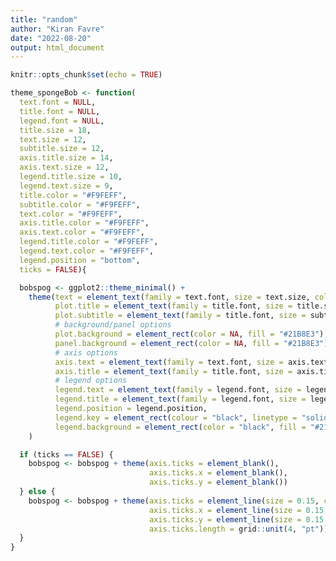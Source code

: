 ```yaml
---
title: "random"
author: "Kiran Favre"
date: "2022-08-20"
output: html_document
---
```


```r
knitr::opts_chunk$set(echo = TRUE)
```

```r
theme_spongeBob <- function(
  text.font = NULL,
  title.font = NULL,
  legend.font = NULL,
  title.size = 18,
  text.size = 12,
  subtitle.size = 12,
  axis.title.size = 14,
  axis.text.size = 12,
  legend.title.size = 10,
  legend.text.size = 9,
  title.color = "#F9FEFF",
  subtitle.color = "#F9FEFF",
  text.color = "#F9FEFF",
  axis.title.color = "#F9FEFF",
  axis.text.color = "#F9FEFF",
  legend.title.color = "#F9FEFF",
  legend.text.color = "#F9FEFF",
  legend.position = "bottom",
  ticks = FALSE){

  bobspog <- ggplot2::theme_minimal() +
    theme(text = element_text(family = text.font, size = text.size, color = text.color),
          plot.title = element_text(family = title.font, size = title.size, color = title.color),
          plot.subtitle = element_text(family = title.font, size = subtitle.size, color = subtitle.color),
          # background/panel options
          plot.background = element_rect(color = NA, fill = "#21B8E3"),
          panel.background = element_rect(color = NA, fill = "#21B8E3"),
          # axis options
          axis.text = element_text(family = text.font, size = axis.text.size, color = axis.text.color),
          axis.title = element_text(family = title.font, size = axis.title.size, color = axis.title.color),
          # legend options
          legend.text = element_text(family = legend.font, size = legend.text.size, color = legend.text.color),
          legend.title = element_text(family = legend.font, size = legend.title.size, color = legend.title.color),
          legend.position = legend.position,
          legend.key = element_rect(colour = "black", linetype = "solid", size = 1.25),
          legend.background = element_rect(color = "black", fill = "#21B8E3", linetype = "solid")
    )

  if (ticks == FALSE) {
    bobspog <- bobspog + theme(axis.ticks = element_blank(),
                               axis.ticks.x = element_blank(),
                               axis.ticks.y = element_blank())
  } else {
    bobspog <- bobspog + theme(axis.ticks = element_line(size = 0.15, color = "white"),
                               axis.ticks.x = element_line(size = 0.15, color = "white"),
                               axis.ticks.y = element_line(size = 0.15, color = "white"),
                               axis.ticks.length = grid::unit(4, "pt"))
  }
}
```

